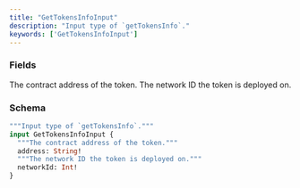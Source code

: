 ```yaml
---
title: "GetTokensInfoInput"
description: "Input type of `getTokensInfo`."
keywords: ['GetTokensInfoInput']
---
```


### Fields

<ResponseField name="address" type="String!" required>
  The contract address of the token.
</ResponseField>

<ResponseField name="networkId" type="Int!" required>
  The network ID the token is deployed on.
</ResponseField>

### Schema


```graphql 
"""Input type of `getTokensInfo`."""
input GetTokensInfoInput {
  """The contract address of the token."""
  address: String!
  """The network ID the token is deployed on."""
  networkId: Int!
}
```
